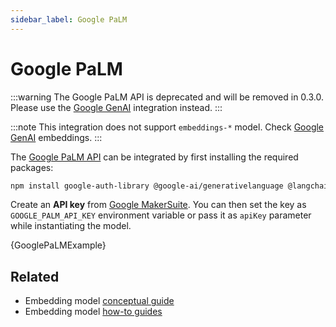 ```yaml
---
sidebar_label: Google PaLM
---
```



# Google PaLM

:::warning
The Google PaLM API is deprecated and will be removed in 0.3.0. Please use the [Google GenAI](/docs/integrations/text_embedding/google_generativeai) integration instead.
:::

:::note
This integration does not support `embeddings-*` model. Check [Google GenAI](/docs/integrations/text_embedding/google_generativeai) embeddings.
:::

The [Google PaLM API](https://developers.generativeai.google/products/palm) can be integrated by first
installing the required packages:


<IntegrationInstallTooltip></IntegrationInstallTooltip>

```bash npm2yarn
npm install google-auth-library @google-ai/generativelanguage @langchain/community
```

Create an **API key** from [Google MakerSuite](https://makersuite.google.com/app/apikey). You can then set
the key as `GOOGLE_PALM_API_KEY` environment variable or pass it as `apiKey` parameter while instantiating
the model.


<CodeBlock language="typescript">{GooglePaLMExample}</CodeBlock>

## Related

- Embedding model [conceptual guide](/docs/concepts/#embedding-models)
- Embedding model [how-to guides](/docs/how_to/#embedding-models)
